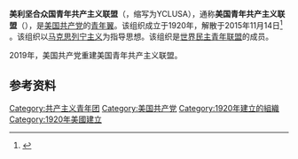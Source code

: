 {{Infobox political youth organization
|name = 美利坚合众国青年共产主义联盟
|colorcode = 
|logo = [[File:YCLUSA.svg|150px]]
|chairperson = 
|secretary = 
|founded = 1920年<br>2019年（重建）
|dissolved=2015年11月14日
|ideology = [[共产主义|共产主义]]<br>[[马克思列宁主义|马克思列宁主义]]
|mother party = [[美国共产党|美国共产党]]
|international = [[世界民主青年联盟|世界民主青年联盟]]
|regional1_type =
|regional1_name = 
}}
'''美利坚合众国青年共产主义联盟'''（{{lang-en|Young Communist League of the United States of America}}，缩写为YCLUSA），通称'''美国青年共产主义联盟'''（{{lang|en|Young Communist League USA}}），是[[美国共产党|美国共产党]]的[[青年翼|青年翼]]。该组织成立于1920年，解散于2015年11月14日<ref>{{cite web|last1=Bachtell|first1=John|title=Changing Times, Social Networking and Enhancing the Party's Role|url=http://www.cpusa.org/changing-times-social-networking-and-enhancing-the-party-s-role/|website=Communist Party USA|publisher=Communist Party USA|accessdate=December 7, 2015|archive-date=2016-04-08|archive-url=https://web.archive.org/web/20160408134455/http://www.cpusa.org/changing-times-social-networking-and-enhancing-the-party-s-role/|dead-url=no}}</ref> 。该组织以[[马克思列宁主义|马克思列宁主义]]为指导思想。该组织是[[世界民主青年联盟|世界民主青年联盟]]的成员。

2019年，美国共产党重建美国青年共产主义联盟。

==参考资料==
{{reflist}}
{{共产主义青年团}}
[[Category:共产主义青年团|Category:共产主义青年团]]
[[Category:美国共产党|Category:美国共产党]]
[[Category:1920年建立的組織|Category:1920年建立的組織]]
[[Category:1920年美國建立|Category:1920年美國建立]]